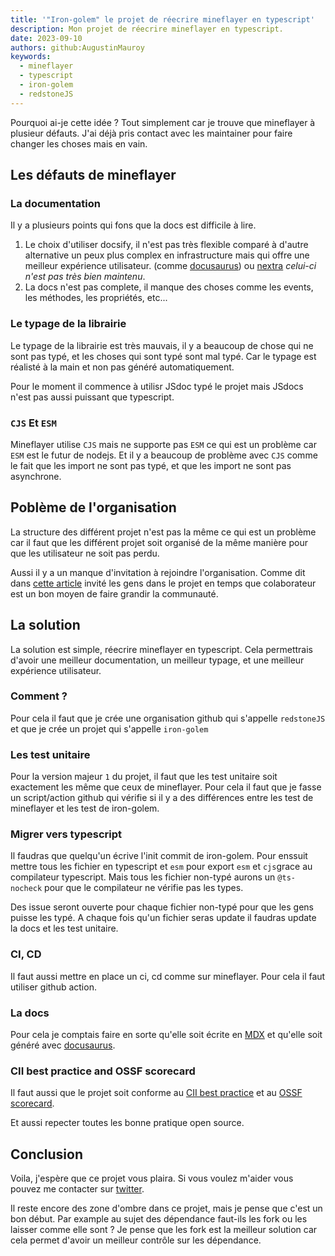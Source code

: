 ```yaml
---
title: '"Iron-golem" le projet de réecrire mineflayer en typescript'
description: Mon projet de réecrire mineflayer en typescript.
date: 2023-09-10
authors: github:AugustinMauroy
keywords:
  - mineflayer
  - typescript
  - iron-golem
  - redstoneJS
---
```


Pourquoi ai-je cette idée ? Tout simplement car je trouve que mineflayer à plusieur défauts. J'ai déjà pris contact avec les maintainer pour faire changer les choses mais en vain.

## Les défauts de mineflayer

### La documentation

Il y a plusieurs points qui fons que la docs est difficile à lire.

1. Le choix d'utiliser docsify, il n'est pas très flexible comparé à d'autre alternative un peux plus complex en infrastructure mais qui offre une meilleur expérience utilisateur. (comme [docusaurus](https://docusaurus.io/)) ou [nextra](https://nextra.site/) _celui-ci n'est pas très bien maintenu_.
2. La docs n'est pas complete, il manque des choses comme les events, les méthodes, les propriétés, etc...

### Le typage de la librairie

Le typage de la librairie est très mauvais, il y a beaucoup de chose qui ne sont pas typé, et les choses qui sont typé sont mal typé. Car le typage est réalisté à la main et non pas généré automatiquement.

Pour le moment il commence à utilisr JSdoc typé le projet mais JSdocs n'est pas aussi puissant que typescript.

### `CJS` Et `ESM`

Mineflayer utilise `CJS` mais ne supporte pas `ESM` ce qui est un problème car `ESM` est le futur de nodejs. Et il y a beaucoup de problème avec `CJS` comme le fait que les import ne sont pas typé, et que les import ne sont pas asynchrone.

## Poblème de l'organisation

La structure des différent projet n'est pas la même ce qui est un problème car il faut que les différent projet soit organisé de la même manière pour que les utilisateur ne soit pas perdu.

Aussi il y a un manque d'invitation à rejoindre l'organisation. Comme dit dans [cette article](https://opensource.guide/fr/building-community/#partager-la-propriété-de-votre-projet) invité les gens dans le projet en temps que colaborateur est un bon moyen de faire grandir la communauté.

## La solution

La solution est simple, réecrire mineflayer en typescript. Cela permettrais d'avoir une meilleur documentation, un meilleur typage, et une meilleur expérience utilisateur.

### Comment ?

Pour cela il faut que je crée une organisation github qui s'appelle `redstoneJS` et que je crée un projet qui s'appelle `iron-golem`

### Les test unitaire

Pour la version majeur `1` du projet, il faut que les test unitaire soit exactement les même que ceux de mineflayer. Pour cela il faut que je fasse un script/action github qui vérifie si il y a des différences entre les test de mineflayer et les test de iron-golem.

### Migrer vers typescript

Il faudras que quelqu'un écrive l'init commit de iron-golem. Pour enssuit mettre tous les fichier en typescript et `esm` pour export `esm` et `cjs`grace au compilateur typescript. Mais tous les fichier non-typé aurons un `@ts-nocheck` pour que le compilateur ne vérifie pas les types.

Des issue seront ouverte pour chaque fichier non-typé pour que les gens puisse les typé. A chaque fois qu'un fichier seras update il faudras update la docs et les test unitaire.

### CI, CD

Il faut aussi mettre en place un ci, cd comme sur mineflayer. Pour cela il faut utiliser github action.

### La docs

Pour cela je comptais faire en sorte qu'elle soit écrite en [MDX](https://mdxjs.com/) et qu'elle soit généré avec [docusaurus](https://docusaurus.io/).

### CII best practice and OSSF scorecard

Il faut aussi que le projet soit conforme au [CII best practice](https://bestpractices.coreinfrastructure.org/fr) et au [OSSF scorecard](https://github.com/ossf/scorecard).

Et aussi repecter toutes les bonne pratique open source.

## Conclusion

Voila, j'espère que ce projet vous plaira. Si vous voulez m'aider vous pouvez me contacter sur [twitter](https://twitter.com/_August1_).

Il reste encore des zone d'ombre dans ce projet, mais je pense que c'est un bon début. Par example au sujet des dépendance faut-ils les fork ou les laisser comme elle sont ? Je pense que les fork est la meilleur solution car cela permet d'avoir un meilleur contrôle sur les dépendance.
